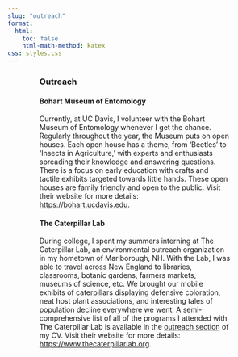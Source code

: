 ```yaml
---
slug: "outreach"
format:
  html:
    toc: false
    html-math-method: katex
css: styles.css
---
```


::: {#body style="width: 75%; margin: auto; font-weight: normal; text-align: left"}
### **Outreach**

#### **Bohart Museum of Entomology**

| Currently, at UC Davis, I volunteer with the Bohart Museum of Entomology whenever I get the chance. Regularly throughout the year, the Museum puts on open houses. Each open house has a theme, from 'Beetles' to 'Insects in Agriculture,' with experts and enthusiasts spreading their knowledge and answering questions. There is a focus on early education with crafts and tactile exhibits targeted towards little hands. These open houses are family friendly and open to the public. Visit their website for more details: <https://bohart.ucdavis.edu>.

#### **The Caterpillar Lab**

| During college, I spent my summers interning at The Caterpillar Lab, an environmental outreach organization in my hometown of Marlborough, NH. With the Lab, I was able to travel across New England to libraries, classrooms, botanic gardens, farmers markets, museums of science, etc. We brought our mobile exhibits of caterpillars displaying defensive coloration, neat host plant associations, and interesting tales of population decline everywhere we went. A semi-comprehensive list of all of the programs I attended with The Caterpillar Lab is available in the [outreach section](https://gracehorne.com/#outreach-extension) of my CV. Visit their website for more details: <https://www.thecaterpillarlab.org>.

#### 
:::
